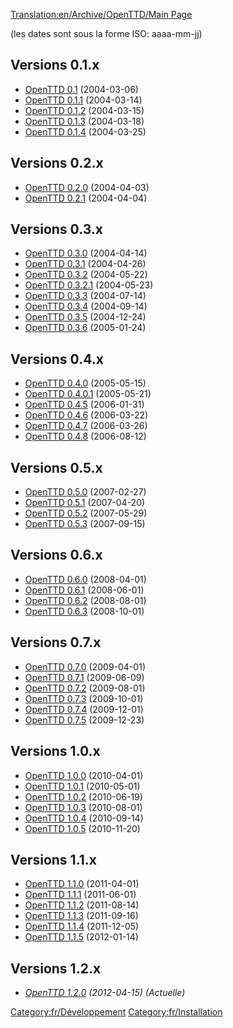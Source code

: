 [[Translation:en/Archive/OpenTTD/Main Page]]


(les dates sont sous la forme ISO: aaaa-mm-jj)

==Versions 0.1.x==
*[[fr/Archive/OpenTTD/OpenTTD 0.1|OpenTTD 0.1]] (2004-03-06)
*[[fr/Archive/OpenTTD/OpenTTD 0.1.1|OpenTTD 0.1.1]] (2004-03-14)
*[[fr/Archive/OpenTTD/OpenTTD 0.1.2|OpenTTD 0.1.2]] (2004-03-15)
*[[fr/Archive/OpenTTD/OpenTTD 0.1.3|OpenTTD 0.1.3]] (2004-03-18)
*[[fr/Archive/OpenTTD/OpenTTD 0.1.4|OpenTTD 0.1.4]] (2004-03-25)

==Versions 0.2.x==
*[[fr/Archive/OpenTTD/OpenTTD 0.2.0|OpenTTD 0.2.0]] (2004-04-03)
*[[fr/Archive/OpenTTD/OpenTTD 0.2.1|OpenTTD 0.2.1]] (2004-04-04)

==Versions 0.3.x==
*[[fr/Archive/OpenTTD/OpenTTD 0.3.0|OpenTTD 0.3.0]] (2004-04-14)
*[[fr/Archive/OpenTTD/OpenTTD 0.3.1|OpenTTD 0.3.1]] (2004-04-26)
*[[fr/Archive/OpenTTD/OpenTTD 0.3.2|OpenTTD 0.3.2]] (2004-05-22)
*[[fr/Archive/OpenTTD/OpenTTD 0.3.2.1|OpenTTD 0.3.2.1]] (2004-05-23)
*[[fr/Archive/OpenTTD/OpenTTD 0.3.3|OpenTTD 0.3.3]] (2004-07-14)
*[[fr/Archive/OpenTTD/OpenTTD 0.3.4|OpenTTD 0.3.4]] (2004-09-14)
*[[fr/Archive/OpenTTD/OpenTTD 0.3.5|OpenTTD 0.3.5]] (2004-12-24)
*[[fr/Archive/OpenTTD/OpenTTD 0.3.6|OpenTTD 0.3.6]] (2005-01-24)

==Versions 0.4.x==
*[[fr/Archive/OpenTTD/OpenTTD 0.4.0|OpenTTD 0.4.0]] (2005-05-15)
*[[fr/Archive/OpenTTD/OpenTTD 0.4.0.1|OpenTTD 0.4.0.1]] (2005-05-21)
*[[fr/Archive/OpenTTD/OpenTTD 0.4.5|OpenTTD 0.4.5]] (2006-01-31)
*[[fr/Archive/OpenTTD/OpenTTD 0.4.6|OpenTTD 0.4.6]] (2006-03-22)
*[[fr/Archive/OpenTTD/OpenTTD 0.4.7|OpenTTD 0.4.7]] (2006-03-26)
*[[fr/Archive/OpenTTD/OpenTTD 0.4.8|OpenTTD 0.4.8]] (2006-08-12)

==Versions 0.5.x==
*[[fr/Archive/OpenTTD/OpenTTD 0.5.0|OpenTTD 0.5.0]] (2007-02-27)
*[[fr/Archive/OpenTTD/OpenTTD 0.5.1|OpenTTD 0.5.1]] (2007-04-20)
*[[fr/Archive/OpenTTD/OpenTTD 0.5.2|OpenTTD 0.5.2]] (2007-05-29)
*[[fr/Archive/OpenTTD/OpenTTD 0.5.3|OpenTTD 0.5.3]] (2007-09-15)

==Versions 0.6.x==
*[[fr/Archive/OpenTTD/OpenTTD 0.6.0|OpenTTD 0.6.0]] (2008-04-01)
*[[fr/Archive/OpenTTD/OpenTTD 0.6.1|OpenTTD 0.6.1]] (2008-06-01)
*[[fr/Archive/OpenTTD/OpenTTD 0.6.2|OpenTTD 0.6.2]] (2008-08-01)
*[[fr/Archive/OpenTTD/OpenTTD 0.6.3|OpenTTD 0.6.3]] (2008-10-01)

==Versions 0.7.x==
*[[fr/Archive/OpenTTD/OpenTTD 0.7.0|OpenTTD 0.7.0]] (2009-04-01)
*[[fr/Archive/OpenTTD/OpenTTD 0.7.1|OpenTTD 0.7.1]] (2009-06-09)
*[[fr/Archive/OpenTTD/OpenTTD 0.7.2|OpenTTD 0.7.2]] (2009-08-01)
*[[fr/Archive/OpenTTD/OpenTTD 0.7.3|OpenTTD 0.7.3]] (2009-10-01)
*[[fr/Archive/OpenTTD/OpenTTD 0.7.4|OpenTTD 0.7.4]] (2009-12-01)
*[[fr/Archive/OpenTTD/OpenTTD 0.7.5|OpenTTD 0.7.5]] (2009-12-23)

==Versions 1.0.x==
*[[fr/Archive/OpenTTD/OpenTTD 1.0.0|OpenTTD 1.0.0]] (2010-04-01)
*[[fr/Archive/OpenTTD/OpenTTD 1.0.1|OpenTTD 1.0.1]] (2010-05-01)
*[[fr/Archive/OpenTTD/OpenTTD 1.0.2|OpenTTD 1.0.2]] (2010-06-19)
*[[fr/Archive/OpenTTD/OpenTTD 1.0.3|OpenTTD 1.0.3]] (2010-08-01)
*[[fr/Archive/OpenTTD/OpenTTD 1.0.4|OpenTTD 1.0.4]] (2010-09-14)
*[[fr/Archive/OpenTTD/OpenTTD 1.0.5|OpenTTD 1.0.5]] (2010-11-20)

==Versions 1.1.x==
*[[fr/Archive/OpenTTD/OpenTTD 1.1.0|OpenTTD 1.1.0]] (2011-04-01)
*[[fr/Archive/OpenTTD/OpenTTD 1.1.1|OpenTTD 1.1.1]] (2011-06-01)
*[[fr/OpenTTD 1.1.2|OpenTTD 1.1.2]] (2011-08-14)
*[[fr/OpenTTD 1.1.3|OpenTTD 1.1.3]] (2011-09-16)
*[[fr/OpenTTD 1.1.4|OpenTTD 1.1.4]] (2011-12-05)
*[[fr/OpenTTD 1.1.5|OpenTTD 1.1.5]] (2012-01-14)

==Versions 1.2.x==
*''[[fr/OpenTTD 1.2.0|OpenTTD 1.2.0]] (2012-04-15) (Actuelle)''

[[Category:fr/Développement]]
[[Category:fr/Installation]]